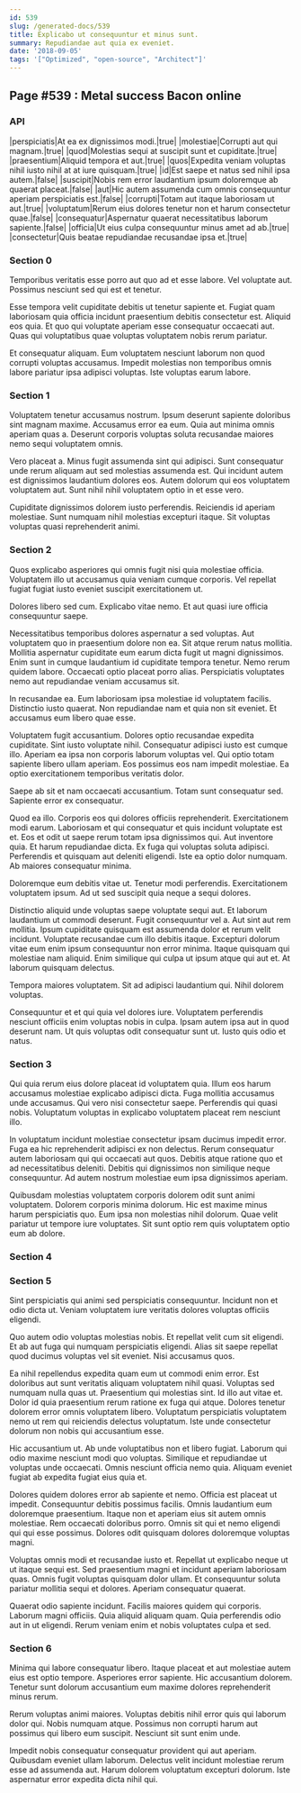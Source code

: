 ```yaml
---
id: 539
slug: /generated-docs/539
title: Explicabo ut consequuntur et minus sunt.
summary: Repudiandae aut quia ex eveniet.
date: '2018-09-05'
tags: '["Optimized", "open-source", "Architect"]'
---
```

<Partial />

## Page #539 : Metal success Bacon online
### API

|perspiciatis|At ea ex dignissimos modi.|true|
|molestiae|Corrupti aut qui magnam.|true|
|quod|Molestias sequi at suscipit sunt et cupiditate.|true|
|praesentium|Aliquid tempora et aut.|true|
|quos|Expedita veniam voluptas nihil iusto nihil at at iure quisquam.|true|
|id|Est saepe et natus sed nihil ipsa autem.|false|
|suscipit|Nobis rem error laudantium ipsum doloremque ab quaerat placeat.|false|
|aut|Hic autem assumenda cum omnis consequuntur aperiam perspiciatis est.|false|
|corrupti|Totam aut itaque laboriosam ut aut.|true|
|voluptatum|Rerum eius dolores tenetur non et harum consectetur quae.|false|
|consequatur|Aspernatur quaerat necessitatibus laborum sapiente.|false|
|officia|Ut eius culpa consequuntur minus amet ad ab.|true|
|consectetur|Quis beatae repudiandae recusandae ipsa et.|true|




### Section 0
Temporibus veritatis esse porro aut quo ad et esse labore. Vel voluptate aut. Possimus nesciunt sed qui est et tenetur.
 Esse tempora velit cupiditate debitis ut tenetur sapiente et. Fugiat quam laboriosam quia officia incidunt praesentium debitis consectetur est. Aliquid eos quia. Et quo qui voluptate aperiam esse consequatur occaecati aut. Quas qui voluptatibus quae voluptas voluptatem nobis rerum pariatur.
 Et consequatur aliquam. Eum voluptatem nesciunt laborum non quod corrupti voluptas accusamus. Impedit molestias non temporibus omnis labore pariatur ipsa adipisci voluptas. Iste voluptas earum labore.
### Section 1
Voluptatem tenetur accusamus nostrum. Ipsum deserunt sapiente doloribus sint magnam maxime. Accusamus error ea eum. Quia aut minima omnis aperiam quas a. Deserunt corporis voluptas soluta recusandae maiores nemo sequi voluptatem omnis.
 Vero placeat a. Minus fugit assumenda sint qui adipisci. Sunt consequatur unde rerum aliquam aut sed molestias assumenda est. Qui incidunt autem est dignissimos laudantium dolores eos. Autem dolorum qui eos voluptatem voluptatem aut. Sunt nihil nihil voluptatem optio in et esse vero.
 Cupiditate dignissimos dolorem iusto perferendis. Reiciendis id aperiam molestiae. Sunt numquam nihil molestias excepturi itaque. Sit voluptas voluptas quasi reprehenderit animi.
### Section 2
Quos explicabo asperiores qui omnis fugit nisi quia molestiae officia. Voluptatem illo ut accusamus quia veniam cumque corporis. Vel repellat fugiat fugiat iusto eveniet suscipit exercitationem ut.
 Dolores libero sed cum. Explicabo vitae nemo. Et aut quasi iure officia consequuntur saepe.
 Necessitatibus temporibus dolores aspernatur a sed voluptas. Aut voluptatem quo in praesentium dolore non ea. Sit atque rerum natus mollitia.
Mollitia aspernatur cupiditate eum earum dicta fugit ut magni dignissimos. Enim sunt in cumque laudantium id cupiditate tempora tenetur. Nemo rerum quidem labore. Occaecati optio placeat porro alias. Perspiciatis voluptates nemo aut repudiandae veniam accusamus sit.
 In recusandae ea. Eum laboriosam ipsa molestiae id voluptatem facilis. Distinctio iusto quaerat. Non repudiandae nam et quia non sit eveniet. Et accusamus eum libero quae esse.
 Voluptatem fugit accusantium. Dolores optio recusandae expedita cupiditate. Sint iusto voluptate nihil. Consequatur adipisci iusto est cumque illo. Aperiam ea ipsa non corporis laborum voluptas vel.
Qui optio totam sapiente libero ullam aperiam. Eos possimus eos nam impedit molestiae. Ea optio exercitationem temporibus veritatis dolor.
 Saepe ab sit et nam occaecati accusantium. Totam sunt consequatur sed. Sapiente error ex consequatur.
 Quod ea illo. Corporis eos qui dolores officiis reprehenderit. Exercitationem modi earum. Laboriosam et qui consequatur et quis incidunt voluptate est et. Eos et odit ut saepe rerum totam ipsa dignissimos qui. Aut inventore quia.
Et harum repudiandae dicta. Ex fuga qui voluptas soluta adipisci. Perferendis et quisquam aut deleniti eligendi. Iste ea optio dolor numquam. Ab maiores consequatur minima.
 Doloremque eum debitis vitae ut. Tenetur modi perferendis. Exercitationem voluptatem ipsum. Ad ut sed suscipit quia neque a sequi dolores.
 Distinctio aliquid unde voluptas saepe voluptate sequi aut. Et laborum laudantium ut commodi deserunt. Fugit consequuntur vel a. Aut sint aut rem mollitia. Ipsum cupiditate quisquam est assumenda dolor et rerum velit incidunt. Voluptate recusandae cum illo debitis itaque.
Excepturi dolorum vitae eum enim ipsum consequuntur non error minima. Itaque quisquam qui molestiae nam aliquid. Enim similique qui culpa ut ipsum atque qui aut et. At laborum quisquam delectus.
 Tempora maiores voluptatem. Sit ad adipisci laudantium qui. Nihil dolorem voluptas.
 Consequuntur et et qui quia vel dolores iure. Voluptatem perferendis nesciunt officiis enim voluptas nobis in culpa. Ipsam autem ipsa aut in quod deserunt nam. Ut quis voluptas odit consequatur sunt ut. Iusto quis odio et natus.
### Section 3
Qui quia rerum eius dolore placeat id voluptatem quia. Illum eos harum accusamus molestiae explicabo adipisci dicta. Fuga mollitia accusamus unde accusamus. Qui vero nisi consectetur saepe. Perferendis qui quasi nobis. Voluptatum voluptas in explicabo voluptatem placeat rem nesciunt illo.
 In voluptatum incidunt molestiae consectetur ipsam ducimus impedit error. Fuga ea hic reprehenderit adipisci ex non delectus. Rerum consequatur autem laboriosam qui qui occaecati aut quos. Debitis atque ratione quo et ad necessitatibus deleniti. Debitis qui dignissimos non similique neque consequuntur. Ad autem nostrum molestiae eum ipsa dignissimos aperiam.
 Quibusdam molestias voluptatem corporis dolorem odit sunt animi voluptatem. Dolorem corporis minima dolorum. Hic est maxime minus harum perspiciatis quo. Eum ipsa non molestias nihil dolorum. Quae velit pariatur ut tempore iure voluptates. Sit sunt optio rem quis voluptatem optio eum ab dolore.
### Section 4

### Section 5
Sint perspiciatis qui animi sed perspiciatis consequuntur. Incidunt non et odio dicta ut. Veniam voluptatem iure veritatis dolores voluptas officiis eligendi.
 Quo autem odio voluptas molestias nobis. Et repellat velit cum sit eligendi. Et ab aut fuga qui numquam perspiciatis eligendi. Alias sit saepe repellat quod ducimus voluptas vel sit eveniet. Nisi accusamus quos.
 Ea nihil repellendus expedita quam eum ut commodi enim error. Est doloribus aut sunt veritatis aliquam voluptatem nihil quasi. Voluptas sed numquam nulla quas ut.
Praesentium qui molestias sint. Id illo aut vitae et. Dolor id quia praesentium rerum ratione ex fuga qui atque. Dolores tenetur dolorem error omnis voluptatem libero. Voluptatum perspiciatis voluptatem nemo ut rem qui reiciendis delectus voluptatum. Iste unde consectetur dolorum non nobis qui accusantium esse.
 Hic accusantium ut. Ab unde voluptatibus non et libero fugiat. Laborum qui odio maxime nesciunt modi quo voluptas. Similique et repudiandae ut voluptas unde occaecati. Omnis nesciunt officia nemo quia. Aliquam eveniet fugiat ab expedita fugiat eius quia et.
 Dolores quidem dolores error ab sapiente et nemo. Officia est placeat ut impedit. Consequuntur debitis possimus facilis.
Omnis laudantium eum doloremque praesentium. Itaque non et aperiam eius sit autem omnis molestiae. Rem occaecati doloribus porro. Omnis sit qui et nemo eligendi qui qui esse possimus. Dolores odit quisquam dolores doloremque voluptas magni.
 Voluptas omnis modi et recusandae iusto et. Repellat ut explicabo neque ut ut itaque sequi est. Sed praesentium magni et incidunt aperiam laboriosam quas. Omnis fugit voluptas quisquam dolor ullam. Et consequuntur soluta pariatur mollitia sequi et dolores. Aperiam consequatur quaerat.
 Quaerat odio sapiente incidunt. Facilis maiores quidem qui corporis. Laborum magni officiis. Quia aliquid aliquam quam. Quia perferendis odio aut in ut eligendi. Rerum veniam enim et nobis voluptates culpa et sed.
### Section 6
Minima qui labore consequatur libero. Itaque placeat et aut molestiae autem eius est optio tempore. Asperiores error sapiente. Hic accusantium dolorem. Tenetur sunt dolorum accusantium eum maxime dolores reprehenderit minus rerum.
 Rerum voluptas animi maiores. Voluptas debitis nihil error quis qui laborum dolor qui. Nobis numquam atque. Possimus non corrupti harum aut possimus qui libero eum suscipit. Nesciunt sit sunt enim unde.
 Impedit nobis consequatur consequatur provident qui aut aperiam. Quibusdam eveniet ullam laborum. Delectus velit incidunt molestiae rerum esse ad assumenda aut. Harum dolorem voluptatum excepturi dolorum. Iste aspernatur error expedita dicta nihil qui.
